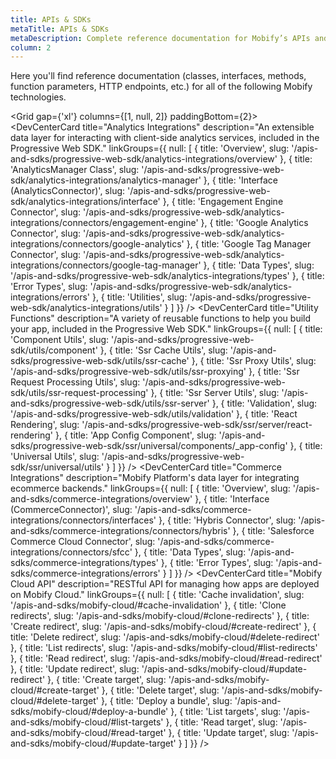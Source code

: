 ```yaml
---
title: APIs & SDKs
metaTitle: APIs & SDKs
metaDescription: Complete reference documentation for Mobify’s APIs and SDKs, including Analytics Integrations, Commerce Integrations, our React Component Library, the Mobify Cloud API, and the Progressive Web SDK.
column: 2
---
```



Here you'll find reference documentation (classes, interfaces, methods, function parameters, HTTP endpoints, etc.) for all of the following Mobify technologies.

<Grid gap={'xl'} columns={[1, null, 2]} paddingBottom={2}>
    <DevCenterCard
        title="Progressive Web SDK Overview"
        description="Learn more about what's included in Mobify's core SDK."
        cardLink="/apis-and-sdks/progressive-web-sdk/"
    />
    <DevCenterCard
        title="Component Library"
        description="Over 70 React components optimized for ecommerce and accessibility, included in the Progressive Web SDK."
        cardLink="/apis-and-sdks/component-library/"
    />
    <DevCenterCard
        title="Analytics Integrations"
        description="An extensible data layer for interacting with client-side analytics services, included in the Progressive Web SDK."
        linkGroups={{
            null: [
                {
                    title: 'Overview',
                    slug:
                        '/apis-and-sdks/progressive-web-sdk/analytics-integrations/overview'
                },
                {
                    title: 'AnalyticsManager Class',
                    slug:
                        '/apis-and-sdks/progressive-web-sdk/analytics-integrations/analytics-manager'
                },
                {
                    title: 'Interface (AnalyticsConnector)',
                    slug:
                        '/apis-and-sdks/progressive-web-sdk/analytics-integrations/interface'
                },
                {
                    title: 'Engagement Engine Connector',
                    slug:
                        '/apis-and-sdks/progressive-web-sdk/analytics-integrations/connectors/engagement-engine'
                },
                {
                    title: 'Google Analytics Connector',
                    slug:
                        '/apis-and-sdks/progressive-web-sdk/analytics-integrations/connectors/google-analytics'
                },
                {
                    title: 'Google Tag Manager Connector',
                    slug:
                        '/apis-and-sdks/progressive-web-sdk/analytics-integrations/connectors/google-tag-manager'
                },
                {
                    title: 'Data Types',
                    slug: '/apis-and-sdks/progressive-web-sdk/analytics-integrations/types'
                },
                {
                    title: 'Error Types',
                    slug: '/apis-and-sdks/progressive-web-sdk/analytics-integrations/errors'
                },
                {
                    title: 'Utilities',
                    slug: '/apis-and-sdks/progressive-web-sdk/analytics-integrations/utils'
                }
            ]
        }}
    />
    <DevCenterCard
        title="Utility Functions"
        description="A variety of reusable functions to help you build your app, included in the Progressive Web SDK."
        linkGroups={{
            null: [
                {
                    title: 'Component Utils',
                    slug: '/apis-and-sdks/progressive-web-sdk/utils/component'
                },
                {
                    title: 'Ssr Cache Utils',
                    slug: '/apis-and-sdks/progressive-web-sdk/utils/ssr-cache'
                },
                {
                    title: 'Ssr Proxy Utils',
                    slug: '/apis-and-sdks/progressive-web-sdk/utils/ssr-proxying'
                },
                {
                    title: 'Ssr Request Processing Utils',
                    slug:
                        '/apis-and-sdks/progressive-web-sdk/utils/ssr-request-processing'
                },
                {
                    title: 'Ssr Server Utils',
                    slug: '/apis-and-sdks/progressive-web-sdk/utils/ssr-server'
                },
                {
                    title: 'Validation',
                    slug: '/apis-and-sdks/progressive-web-sdk/utils/validation'
                },
                {
                    title: 'React Rendering',
                    slug: '/apis-and-sdks/progressive-web-sdk/ssr/server/react-rendering'
                },
                {
                    title: 'App Config Component',
                    slug: '/apis-and-sdks/progressive-web-sdk/ssr/universal/components/_app-config'
                },
                {
                    title: 'Universal Utils',
                    slug: '/apis-and-sdks/progressive-web-sdk/ssr/universal/utils'
                }
            ]
        }}
    />
    <DevCenterCard
        title="Commerce Integrations"
        description="Mobify Platform's data layer for integrating ecommerce backends."
        linkGroups={{
            null: [
                {
                    title: 'Overview',
                    slug: '/apis-and-sdks/commerce-integrations/overview'
                },
                {
                    title: 'Interface (CommerceConnector)',
                    slug: '/apis-and-sdks/commerce-integrations/connectors/interfaces'
                },
                {
                    title: 'Hybris Connector',
                    slug: '/apis-and-sdks/commerce-integrations/connectors/hybris'
                },
                {
                    title: 'Salesforce Commerce Cloud Connector',
                    slug: '/apis-and-sdks/commerce-integrations/connectors/sfcc'
                },
                {
                    title: 'Data Types',
                    slug: '/apis-and-sdks/commerce-integrations/types'
                },
                {
                    title: 'Error Types',
                    slug: '/apis-and-sdks/commerce-integrations/errors'
                }
            ]
        }}
    />
    <DevCenterCard
        title="Mobify Cloud API"
        description="RESTful API for managing how apps are deployed on Mobify Cloud."
        linkGroups={{
            null: [
                {
                    title: 'Cache invalidation',
                    slug: '/apis-and-sdks/mobify-cloud/#cache-invalidation'
                },
                {
                    title: 'Clone redirects',
                    slug: '/apis-and-sdks/mobify-cloud/#clone-redirects'
                },
                {
                    title: 'Create redirect',
                    slug: '/apis-and-sdks/mobify-cloud/#create-redirect'
                },
                {
                    title: 'Delete redirect',
                    slug: '/apis-and-sdks/mobify-cloud/#delete-redirect'
                },
                {
                    title: 'List redirects',
                    slug: '/apis-and-sdks/mobify-cloud/#list-redirects'
                },
                {
                    title: 'Read redirect',
                    slug: '/apis-and-sdks/mobify-cloud/#read-redirect'
                },
                {
                    title: 'Update redirect',
                    slug: '/apis-and-sdks/mobify-cloud/#update-redirect'
                },
                {
                    title: 'Create target',
                    slug: '/apis-and-sdks/mobify-cloud/#create-target'
                },
                {
                    title: 'Delete target',
                    slug: '/apis-and-sdks/mobify-cloud/#delete-target'
                },
                {
                    title: 'Deploy a bundle',
                    slug: '/apis-and-sdks/mobify-cloud/#deploy-a-bundle'
                },
                {
                    title: 'List targets',
                    slug: '/apis-and-sdks/mobify-cloud/#list-targets'
                },
                {
                    title: 'Read target',
                    slug: '/apis-and-sdks/mobify-cloud/#read-target'
                },
                {
                    title: 'Update target',
                    slug: '/apis-and-sdks/mobify-cloud/#update-target'
                }
            ]
        }}
    />
</Grid>
